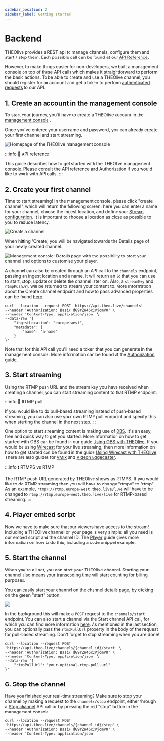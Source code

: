 ```yaml
---
sidebar_position: 2
sidebar_label: Getting started
---
```


# Backend

THEOlive provides a REST api to manage channels, configure them and start / stop them. Each possible call can be found at our [API Reference](https://developers.theo.live/reference/create-channel).

However, to make things easier for non-developers, we built a management console on top of these API calls which makes it straightforward to perform the basic actions. To be able to create and use a THEOlive channel, you should register for an account and get a token to perform [authenticated requests](../guides/authorization) to our API.

## 1. Create an account in the management console

To start your journey, you'll have to create a THEOlive account in the [management console](https://console.theo.live/) .

Once you've entered your username and password, you can already create your first channel and start streaming.

![](assets/img/302e789-dashboard.png 'Homepage of the THEOlive management console')

:::info 📘 API reference

This guide describes how to get started with the THEOlive management console. Please consult the [API reference](https://developers.theo.live/reference/create-channel) and [Authorization](../guides/authorization) if you would like to work with API calls.
:::

## 2. Create your first channel

Time to start streaming! In the management console, please click "create channel", which will return the following screen: here you can enter a name for your channel, choose the ingest location, and define your [Stream configuration](../guides/stream-configuration). It is important to choose a location as close as possible to you to reduce latency.

![](assets/img/b636bf5-create-channel.PNG 'Create a channel')

When hitting 'Create', you will be navigated towards the Details page of your newly created channel.

![](assets/img/467abb8-overview.PNG 'Management console: Details page with the possibility to start your channel and options to customize your player.')

A channel can also be created through an API call to the `channels` endpoint, passing an ingest location and a name. It will return an `id` that you can use to start, stop, update or delete the channel later on. Also, a `streamKey` and `rtmpPushUrl` will be returned to stream your content to. More information about the Create channel endpoint and how to pass advanced properties can be found [here](https://developers.theo.live/reference/create-channel).

```curl
curl --location --request POST 'https://api.theo.live/channels'
--header 'Authorization: Basic dG9rZW46c2VjcmV0' \
--header 'Content-Type: application/json' \
--data-raw '{
    "ingestLocation": "europe-west",
    "metadata": {
        "name": "a-name"
    }
}'
```

Note that for this API call you'll need a token that you can generate in the management console. More information can be found at the [Authorization](../guides/authorization) guide.

## 3. Start streaming

Using the RTMP push URL and the stream key you have received when creating a channel, you can start streaming content to that RTMP endpoint.

:::info 🚧 RTMP pull

If you would like to do pull-based streaming instead of push-based streaming, you can also use your own RTMP pull endpoint and specify this when starting the channel in the next step.
:::

One option to start streaming content is making use of [OBS](https://obsproject.com/). It's an easy, free and quick way to get you started. More information on how to get started with OBS can be found in our guide [Using OBS with THEOlive](https://developers.theo.live/docs/using-obs-with-theolive). If you would be using [Wirecast](https://www.telestream.net/wirecast) for your live streaming, then more information on how to get started can be found in the guide [Using Wirecast with THEOlive](https://developers.theo.live/docs/using-wirecast-with-theolive). There are also guides for [vMix](https://developers.theo.live/docs/using-vmix-with-theolive) and [Videon Edgecaster](https://developers.theo.live/docs/using-videon-edgecaster-with-theolive).

:::info ❗️ RTMPS vs RTMP

The RTMP push URL generated by THEOlive shows as RTMPS. If you would like to do RTMP streaming then you will have to change "rtmps" to "rtmp". As an example, `rtmps://rtmp.europe-west.theo.live/live` will have to be changed to `rtmp://rtmp.europe-west.theo.live/live` for RTMP-based streaming.
:::

## 4. Player embed script

Now we have to make sure that our viewers have access to the stream! Including a THEOlive channel on your page is very simple: all you need is our embed script and the channel ID. The [Player](https://developers.theo.live/docs/including-a-theolive-player-on-your-page) guide gives more information on how to do this, including a code snippet example.

## 5. Start the channel

When you're all set, you can start your THEOlive channel. Starting your channel also means your [transcoding time](https://www.theoplayer.com/pricing/theolive) will start counting for billing purposes.

You can easily start your channel on the channel details page, by clicking on the green "start" button.

![](assets/img/cbe288c-start.PNG)

In the background this will make a `POST` request to the `channels/start` endpoint. You can also start a channel via the Start channel API call, for which you can find more information [here](https://developers.theo.live/reference/start-channel). As mentioned in the last section, you can optionally pass the `rtmpPullUrl` property in the body of the request for pull-based streaming. Don't forget to stop streaming when you are done!

```curl
curl --location --request POST 'https://api.theo.live/channels/{channel-id}/start' \
--header 'Authorization: Basic dG9rZW46c2VjcmV0' \
--header 'Content-Type: application/json' \
--data-raw '{
    "rtmpPullUrl": "your-optional-rtmp-pull-url"
}'
```

## 6. Stop the channel

Have you finished your real-time streaming? Make sure to stop your channel by making a request to the `channels/stop` endpoint, either through a [Stop channel](https://developers.theo.live/reference/stop-channel) API call or by pressing the red "stop" button in the management console.

```curl
curl --location --request POST 'https://api.theo.live/channels/{channel-id}/stop' \
--header 'Authorization: Basic dG9rZW46c2VjcmV0' \
--header 'Content-Type: application/json'
```
